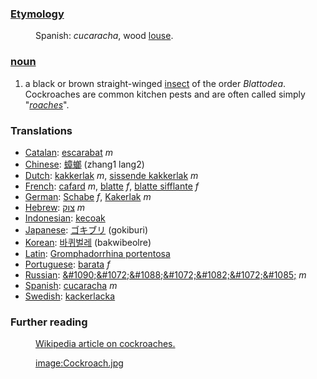 ===[[Etymology]]===
:Spanish: ''cucaracha'', wood [[louse]].
===[[noun]]===
#a black or brown straight-winged [[insect]] of the order ''Blattodea''. Cockroaches are common kitchen pests and are often called simply "''[[roach]]es''".

===Translations===

*[[Catalan]]: [[escarabat]] ''m''
*[[Chinese]]: [[蟑螂]] (zhang1 lang2)
*[[Dutch]]: [[kakkerlak]] ''m'', [[sissende kakkerlak]] ''m''
*[[French]]: [[cafard]] ''m'', [[blatte]] ''f'', [[blatte sifflante]] ''f''
*[[German]]: [[Schabe]] ''f'', [[Kakerlak]] ''m''
*[[Hebrew]]: [[צוק]] ''m''
*[[Indonesian]]: [[kecoak]]
*[[Japanese]]: [[ゴキブリ]] (gokiburi)
*[[Korean]]: [[바퀴벌레]] (bakwibeolre)
*[[Latin]]: [[Gromphadorrhina portentosa]]
*[[Portuguese]]: [[barata]] ''f''
*[[Russian]]: [[&#1090;&#1072;&#1088;&#1072;&#1082;&#1072;&#1085;]] ''m''
*[[Spanish]]: [[cucaracha]] ''m''
*[[Swedish]]: [[kackerlacka]]

===Further reading===
:[[w:cockroach|Wikipedia article on cockroaches.]]

:[[image:Cockroach.jpg]]